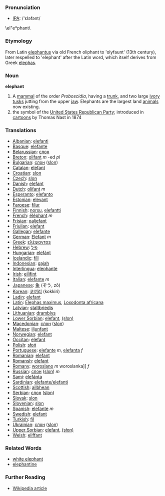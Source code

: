 === Pronunciation ===
*[[w:IPA|IPA]]: /'ɛləfənt/
\el&quot;e*phant\


===Etymology===
From Latin [[elephantus]] via old French oliphant to 'olyfaunt' (13th century), later respelled to 'elephant' after the Latin word, which itself derives from Greek [[elephas]].

=== Noun ===

'''elephant'''

#A [[mammal]] of the order ''Proboscidia'', having a [[trunk]], and two large [[ivory]] [[tusks]] jutting from the upper [[jaw]].  Elephants are the largest land [[animal]]s now existing.
# the symbol of the [[United States Republican Party]]; introduced in [[cartoon]]s by Thomas Nast in 1874

=== Translations ===
*[[Albanian]]: [[elefanti]]
*[[Basque]]: [[elefante]]
*[[Belarussian]]: [[слон]]
*[[Breton]]: [[olifant]] ''m'' -ed ''pl''
*[[Bulgarian]]: [[слон]] ([[slon]])
*[[Catalan]]: [[elefant]]
*[[Croatian]]: [[slon]]
*[[Czech]]: [[slon]]
*[[Danish]]: [[elefant]]
*[[Dutch]]: [[olifant]] ''m''
*[[Esperanto]]: [[elefanto]]
*[[Estonian]]: [[elevant]]
*[[Faroese]]: [[fílur]]
*[[Finnish]]: [[norsu]], [[elefantti]]
*[[French]]: [[éléphant]] ''m''
*[[Frisian]]: [[oaljefant]]
*[[Friulian]]: [[elefant]]
*[[Gallegan]]: [[elefante]]
*[[German]]: [[Elefant]] ''m''
*[[Greek]]: [[ελέφανταs]] '' ''
*[[Hebrew]]: [[פיל]]
*[[Hungarian]]: [[elefánt]]
*[[Icelandic]]: [[fíll]]
*[[Indonesian]]: [[gajah]]
*[[Interlingua]]: [[elephante]]
*[[Irish]]: [[eilifint]]
*[[Italian]]: [[elefante]] ''m''
*[[Japanese]]: [[象]] (ぞう, zō)
*[[Korean]]: [[코끼리]] (kokkiri)
*[[Ladin]]: [[elefant]]
*[[Latin]]: [[Elephas maximus]], [[Loxodonta africana]] '' ''
*[[Latvian]]: [[staltbriedis]]
*[[Lithuanian]]: [[dramblys]]
*[[Lower Sorbian]]: [[elefant]], [[(słon)]]
*[[Macedonian]]: [[слон]] ([[slon]])
*[[Maltese]]: [[iljunfant]]
*[[Norwegian]]: [[elefant]]
*[[Occitan]]: [[elefant]]
*[[Polish]]: [[słoń]] 
*[[Portuguese]]: [[elefante]] ''m'', [[elefanta]] ''f''
*[[Romanian]]: [[elefant]]
*[[Romansh]]: [[elefant]]
*[[Romany]]: [[woroslano]] ''m'' woroslanka]] ''f''
*[[Russian]]: [[слон]] ([[slon]]) ''m''
*[[Sami]]: [[elefánta]]
*[[Sardinian]]: [[elefante/elefanti]]
*[[Scottish]]: [[ailbhean]]
*[[Serbian]]: [[слон]] ([[slon]])
*[[Slovak]]: [[slon]]
*[[Slovenian]]: [[slon]]
*[[Spanish]]: [[elefante]] ''m''
*[[Swedish]]: [[elefant]]
*[[Turkish]]: [[fil]]
*[[Ukrainian]]: [[слон]] ([[slon]])
*[[Upper Sorbian]]: [[elefant]], [[(słon)]]
*[[Welsh]]: [[eliffant]]

===Related Words===
*[[white elephant]]
*[[elephantine]]

===Further Reading===
*[[en:elephant|Wikipedia article]]